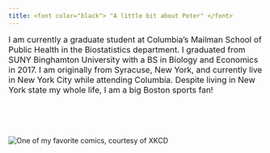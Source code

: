 ```yaml
---
title: <font color="black"> "A little bit about Peter" </font>
---
```


<font size=3>I am currently a graduate student at Columbia's Mailman School of Public Health in the Biostatistics department. I graduated from SUNY Binghamton University with a BS in Biology and Economics in 2017. I am originally from Syracuse, New York, and currently live in New York City while attending Columbia. Despite living in New York state my whole life, I am a big Boston sports fan! </font>  



<br><br><br><br>
![One of my favorite comics, courtesy of XKCD](https://imgs.xkcd.com/comics/correlation.png)